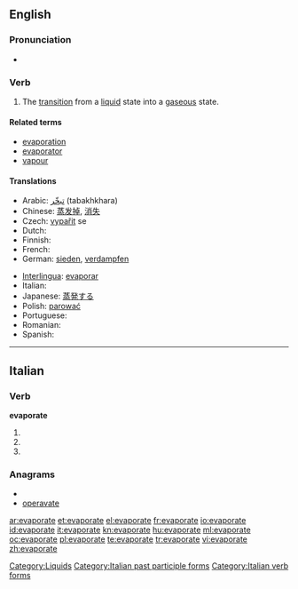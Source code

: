 ==English==

===Pronunciation===
* {{IPA|/ɪˈvapəreɪt/}}

===Verb===
{{en-verb|evaporat|ing}}

# The [[transition]] from a [[liquid]] state into a [[gaseous]] state.

====Related terms====
* [[evaporation]]
* [[evaporator]]
* [[vapour]]

====Translations====
{{trans-top|to transition from a liquid state into a gaseous state}}
* Arabic: [[تبخّر]] (tabakhkhara)
* Chinese: [[蒸发掉]], [[消失]]
* Czech: [[vypařit]] se
* Dutch: {{t-|nl|verdampen}}
* Finnish: {{t-|fi|höyrystyä}}
* French: {{t+|fr|évaporer}}
* German: [[sieden]], [[verdampfen]]
{{trans-mid}}
* [[Interlingua]]: [[evaporar]]
* Italian: {{t-|it|evaporare}}
* Japanese: [[蒸発する]]
* Polish: [[parować]]
* Portuguese: {{t+|pt|evaporar}}
* Romanian: {{t-|ro|evapora}}
* Spanish: {{t-|es|evaporar}}
{{trans-bottom}}

[[Category:Liquids]]

----

==Italian==

===Verb===
'''evaporate'''

# {{form of|[[second-person|Second-person]] [[plural]] [[present tense]]|[[evaporare#Italian|evaporare]]|lang=Italian}}
# {{form of|Second-person plural [[imperative]]|evaporare#Italian|evaporare|lang=Italian}}
# {{form of|[[feminine|Feminine]] plural|[[evaporato]]}}

===Anagrams===
* {{alphagram|aaeeoprtv}}
* [[operavate#Italian|operavate]]

[[Category:Italian past participle forms]]
[[Category:Italian verb forms]]

[[ar:evaporate]]
[[et:evaporate]]
[[el:evaporate]]
[[fr:evaporate]]
[[io:evaporate]]
[[id:evaporate]]
[[it:evaporate]]
[[kn:evaporate]]
[[hu:evaporate]]
[[ml:evaporate]]
[[oc:evaporate]]
[[pl:evaporate]]
[[te:evaporate]]
[[tr:evaporate]]
[[vi:evaporate]]
[[zh:evaporate]]